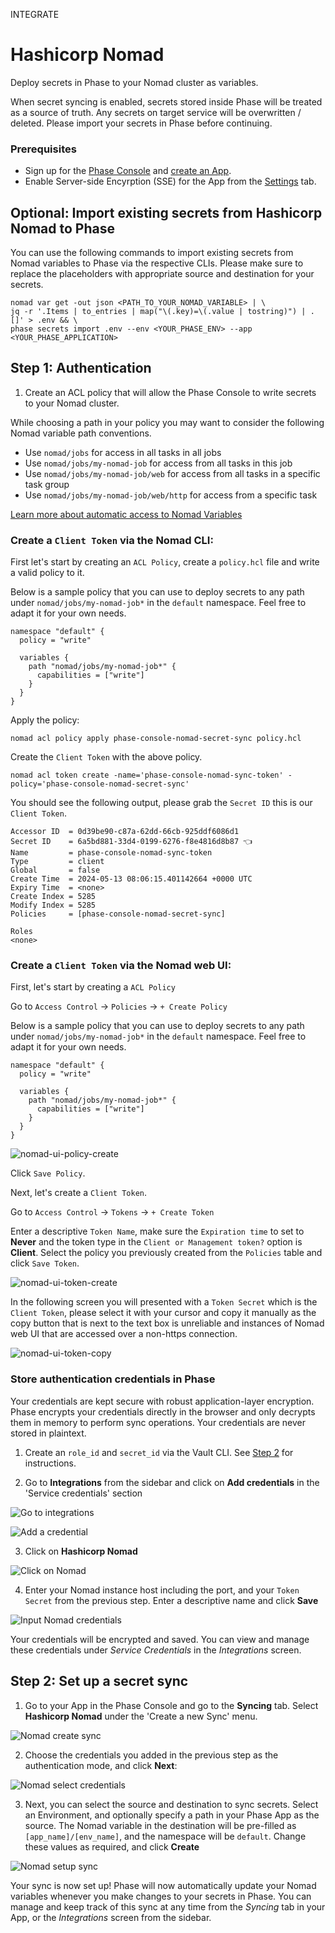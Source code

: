 

<Tag variant="small">INTEGRATE</Tag>

# Hashicorp Nomad

Deploy secrets in Phase to your Nomad cluster as variables.

<Warning>
  When secret syncing is enabled, secrets stored inside Phase will be treated as
  a source of truth. Any secrets on target service will be overwritten /
  deleted. Please import your secrets in Phase before continuing.
</Warning>

### Prerequisites

- Sign up for the [Phase Console](/quickstart) and [create an App](/console/apps#create-an-app).
- Enable Server-side Encyrption (SSE) for the App from the [Settings](/console/apps#settings) tab.

## Optional: Import existing secrets from Hashicorp Nomad to Phase

You can use the following commands to import existing secrets from Nomad variables to Phase via the respective CLIs. Please make sure to replace the placeholders with appropriate source and destination for your secrets.

```fish
nomad var get -out json <PATH_TO_YOUR_NOMAD_VARIABLE> | \
jq -r '.Items | to_entries | map("\(.key)=\(.value | tostring)") | .[]' > .env && \
phase secrets import .env --env <YOUR_PHASE_ENV> --app <YOUR_PHASE_APPLICATION>
```

## Step 1: Authentication

1. Create an ACL policy that will allow the Phase Console to write secrets to your Nomad cluster.

While choosing a path in your policy you may want to consider the following Nomad variable path conventions.

- Use `nomad/jobs` for access in all tasks in all jobs
- Use `nomad/jobs/my-nomad-job` for access from all tasks in this job
- Use `nomad/jobs/my-nomad-job/web` for access from all tasks in a specific task group
- Use `nomad/jobs/my-nomad-job/web/http` for access from a specific task

[Learn more about automatic access to Nomad Variables](https://developer.hashicorp.com/nomad/tutorials/variables/variables-tasks)

### Create a `Client Token` via the Nomad CLI:

First let's start by creating an `ACL Policy`, create a `policy.hcl` file and write a valid policy to it.

Below is a sample policy that you can use to deploy secrets to any path under `nomad/jobs/my-nomad-job*` in the `default` namespace. Feel free to adapt it for your own needs.

```hcl
namespace "default" {
  policy = "write"

  variables {
    path "nomad/jobs/my-nomad-job*" {
      capabilities = ["write"]
    }
  }
}
```

Apply the policy:

```fish
nomad acl policy apply phase-console-nomad-secret-sync policy.hcl
```

Create the `Client Token` with the above policy.

```fish
nomad acl token create -name='phase-console-nomad-sync-token' -policy='phase-console-nomad-secret-sync'
```

You should see the following output, please grab the `Secret ID` this is our `Client Token`.

```fish
Accessor ID  = 0d39be90-c87a-62dd-66cb-925ddf6086d1
Secret ID    = 6a5bd881-33d4-0199-6276-f8e4816d8b87 👈
Name         = phase-console-nomad-sync-token
Type         = client
Global       = false
Create Time  = 2024-05-13 08:06:15.401142664 +0000 UTC
Expiry Time  = <none>
Create Index = 5285
Modify Index = 5285
Policies     = [phase-console-nomad-secret-sync]

Roles
<none>
```

### Create a `Client Token` via the Nomad web UI:

First, let's start by creating a `ACL Policy`

Go to `Access Control` -> `Policies` -> `+ Create Policy`

Below is a sample policy that you can use to deploy secrets to any path under `nomad/jobs/my-nomad-job*` in the `default` namespace. Feel free to adapt it for your own needs.

```hcl
namespace "default" {
  policy = "write"

  variables {
    path "nomad/jobs/my-nomad-job*" {
      capabilities = ["write"]
    }
  }
}
```

![nomad-ui-policy-create](/assets/images/platform-integrations/hashicorp/nomad/nomad-ui-policy-create.png)

Click `Save Policy`.

Next, let's create a `Client Token`.

Go to `Access Control` -> `Tokens` -> `+ Create Token`

Enter a descriptive `Token Name`, make sure the `Expiration time` to set to **Never** and the token type in the `Client or Management token?` option is **Client**. Select the policy you previously created from the `Policies` table and click `Save Token`.

![nomad-ui-token-create](/assets/images/platform-integrations/hashicorp/nomad/nomad-ui-token-create.png)

In the following screen you will presented with a `Token Secret` which is the `Client Token`, please select it with your cursor and copy it manually as the copy button that is next to the text box is unreliable and instances of Nomad web UI that are accessed over a non-https connection.

![nomad-ui-token-copy](/assets/images/platform-integrations/hashicorp/nomad/nomad-ui-token-copy.png)


### Store authentication credentials in Phase

<Note>
  Your credentials are kept secure with robust application-layer encryption.
  Phase encrypts your credentials directly in the browser and only decrypts them
  in memory to perform sync operations. Your credentials are never stored in
  plaintext.
</Note>

1. Create an `role_id` and `secret_id` via the Vault CLI. See [Step 2](#step-2-setting-up-app-role-authentication-and-acl-policy) for instructions.

2. Go to **Integrations** from the sidebar and click on **Add credentials** in the 'Service credentials' section

![Go to integrations](/assets/images/platform-integrations/integrations-sidebar.png)

![Add a credential](/assets/images/platform-integrations/add-credential-button.png)

3. Click on **Hashicorp Nomad**

![Click on Nomad](/assets/images/platform-integrations/hashicorp/nomad/nomad-create-creds-button.png)

4. Enter your Nomad instance host including the port, and your `Token Secret` from the previous step. Enter a descriptive name and click **Save**

![Input Nomad credentials](/assets/images/platform-integrations/hashicorp/nomad/nomad-input-creds.png)

Your credentials will be encrypted and saved. You can view and manage these credentials under *Service Credentials* in the *Integrations* screen.

## Step 2: Set up a secret sync

1. Go to your App in the Phase Console and go to the **Syncing** tab. Select **Hashicorp Nomad** under the 'Create a new Sync' menu.

![Nomad create sync](/assets/images/platform-integrations/hashicorp/nomad/nomad-create-sync-button.png)

2. Choose the credentials you added in the previous step as the authentication mode, and click **Next**:

![Nomad select credentials](/assets/images/platform-integrations/hashicorp/nomad/nomad-sync-choose-creds.png)

3. Next, you can select the source and destination to sync secrets. Select an Environment, and optionally specify a path in your Phase App as the source. 
The Nomad variable in the destination will be pre-filled as `[app_name]/[env_name]`, and the namespace will be `default`. Change these values as required, and click **Create**

![Nomad setup sync](/assets/images/platform-integrations/hashicorp/nomad/nomad-setup-sync.png)

Your sync is now set up! Phase will now automatically update your Nomad variables whenever you make changes to your secrets in Phase.
You can manage and keep track of this sync at any time from the *Syncing* tab in your App, or the *Integrations* screen from the sidebar.